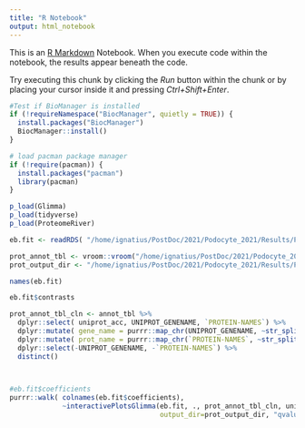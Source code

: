 ```yaml
---
title: "R Notebook"
output: html_notebook
---
```


This is an [R Markdown](http://rmarkdown.rstudio.com) Notebook. When you execute code within the notebook, the results appear beneath the code. 

Try executing this chunk by clicking the *Run* button within the chunk or by placing your cursor inside it and pressing *Ctrl+Shift+Enter*. 

```r
#Test if BioManager is installed
if (!requireNamespace("BiocManager", quietly = TRUE)) {
  install.packages("BiocManager")
  BiocManager::install()
}

# load pacman package manager
if (!require(pacman)) {
  install.packages("pacman")
  library(pacman)
}

p_load(Glimma)
p_load(tidyverse)
p_load(ProteomeRiver)
```

```r

eb.fit <- readRDS( "/home/ignatius/PostDoc/2021/Podocyte_2021/Results/Part_1/de_analysis/fit.eb.RDS")

prot_annot_tbl <- vroom::vroom("/home/ignatius/PostDoc/2021/Podocyte_2021/Results/Part_1/annot_proteins/de_proteins_long_annot.tsv")
prot_output_dir <- "/home/ignatius/PostDoc/2021/Podocyte_2021/Results/Part_1/proteomics_plots"


```

```r
names(eb.fit)

eb.fit$contrasts
```

```r

prot_annot_tbl_cln <- annot_tbl %>%
  dplyr::select( uniprot_acc, UNIPROT_GENENAME, `PROTEIN-NAMES`) %>%
  dplyr::mutate( gene_name = purrr::map_chr(UNIPROT_GENENAME, ~str_split(., ":") %>% purrr::map_chr(1) )) %>%
  dplyr::mutate( prot_name = purrr::map_chr(`PROTEIN-NAMES`, ~str_split(., ":") %>% purrr::map_chr(1) )) %>%
  dplyr::select(-UNIPROT_GENENAME, -`PROTEIN-NAMES`) %>%
  distinct()
  
```

```r

```

```r
#eb.fit$coefficients
purrr::walk( colnames(eb.fit$coefficients), 
             ~interactivePlotsGlimma(eb.fit, ., prot_annot_tbl_cln, uniprot_acc,
                                     output_dir=prot_output_dir, "qvalue") )

```
